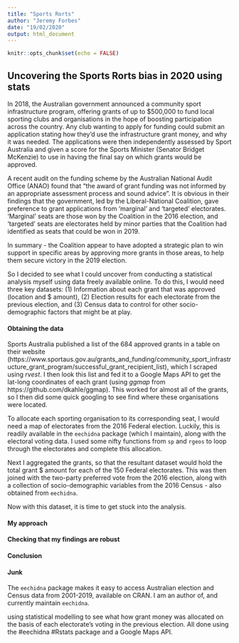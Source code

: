 ```yaml
---
title: "Sports Rorts"
author: "Jeremy Forbes"
date: "19/02/2020"
output: html_document
---
```


```r
knitr::opts_chunk$set(echo = FALSE)
```

## Uncovering the Sports Rorts bias in 2020 using stats

In 2018, the Australian government announced a community sport infrastructure program, offering grants of up to $500,000 to fund local sporting clubs and organisations in the hope of boosting participation across the country. Any club wanting to apply for funding could submit an application stating how they'd use the infrastructure grant money, and why it was needed. The applications were then independently assessed by Sport Australia and given a score for the Sports Minister (Senator Bridget McKenzie) to use in having the final say on which grants would be approved.

A recent audit on the funding scheme by the Australian National Audit Office (ANAO) found that "the award of grant funding was not informed by an appropriate assessment process and sound advice". It is obvious in their findings that the government, led by the Liberal-National Coalition, gave preference to grant applications from 'marginal' and 'targeted' electorates. 'Marginal' seats are those won by the Coalition in the 2016 election, and 'targeted' seats are electorates held by minor parties that the Coalition had identified as seats that could be won in 2019. 

In summary - the Coalition appear to have adopted a strategic plan to win support in specific areas by approving more grants in those areas, to help them secure victory in the 2019 election.

So I decided to see what I could uncover from conducting a statistical analysis myself using data freely available online. To do this, I would need three key datasets:
(1) Information about each grant that was approved (location and $ amount),
(2) Election results for each electorate from the previous election, and
(3) Census data to control for other socio-demographic factors that might be at play.

#### Obtaining the data

Sports Australia published a list of the 684 approved grants in a table on their website (https://www.sportaus.gov.au/grants_and_funding/community_sport_infrastructure_grant_program/successful_grant_recipient_list), which I scraped using *rvest*. I then look this list and fed it to a Google Maps API to get the lat-long coordinates of each grant (using *ggmap* from https://github.com/dkahle/ggmap). This worked for almost all of the grants, so I then did some quick googling to see find where these organisations were located.

To allocate each sporting organisation to its corresponding seat, I would need a map of electorates from the 2016 Federal election. Luckily, this is readily available in the `eechidna` package (which I maintain), along with the electoral voting data. I used some nifty functions from `sp` and `rgeos` to loop through the electorates and complete this allocation. 

Next I aggregated the grants, so that the resultant dataset would hold the total grant $ amount for each of the 150 Federal electorates. This was then joined with the two-party preferred vote from the 2016 election, along with a collection of socio-demographic variables from the 2016 Census - also obtained from `eechidna`.

Now with this dataset, it is time to get stuck into the analysis.

#### My approach


#### Checking that my findings are robust

#### Conclusion


#### Junk

The `eechidna` package makes it easy to access Australian election and Census data from 2001-2019, available on CRAN. I am an author of, and currently maintain `eechidna`.

using statistical modelling to see what how grant money was allocated on the basis of each electorate's voting in the previous election. All done using the #eechidna #Rstats package and a Google Maps API.
